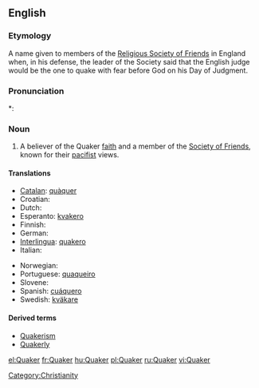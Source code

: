 {{also|Quäker}}
==English==

===Etymology===
A name given to members of the [[w:Religious Society of Friends|Religious Society of Friends]] in England when, in his defense, the leader of the Society said that the English judge would be the one to quake with fear before God on his Day of Judgment.

===Pronunciation===
*: {{rhymes|eɪkə(r)}}

===Noun===
{{en-noun}}

# {{religion}} A believer of the Quaker [[faith]] and a member of the [[Society of Friends]], known for their [[pacifist]] views.

====Translations====
{{trans-top|believer of the Quaker faith}}
* [[Catalan]]: [[quàquer]] {{m}}
* Croatian: {{t-|hr|kveker|m}}
* Dutch: {{t-|nl|quaker|m}}
* Esperanto: [[kvakero]]
* Finnish: {{t-|fi|kveekari}}
* German: {{t+|de|Quäker|m}}
* [[Interlingua]]: [[quakero]]
* Italian: {{t-|it|quacchero|m}}
{{trans-mid}}
* Norwegian: {{t-|no|kveker}}
* Portuguese: [[quaqueiro]]
* Slovene: {{t-|sl|kveker|m}}
* Spanish: [[cuáquero]]
* Swedish: [[kväkare]]
{{trans-bottom}}

====Derived terms====
* [[Quakerism]]
* [[Quakerly]]

[[Category:Christianity]]

[[el:Quaker]]
[[fr:Quaker]]
[[hu:Quaker]]
[[pl:Quaker]]
[[ru:Quaker]]
[[vi:Quaker]]